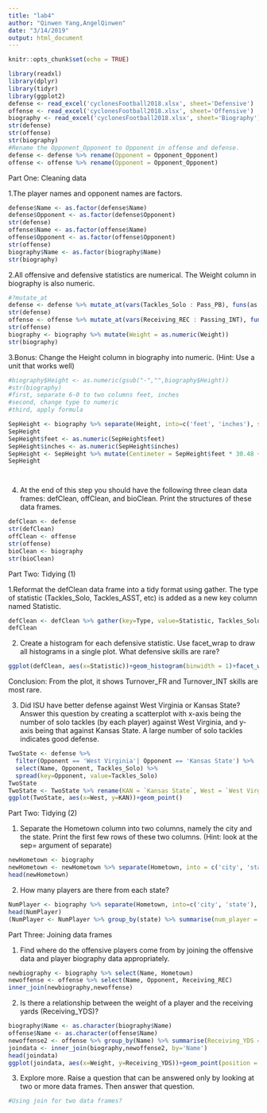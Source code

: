 ```yaml
---
title: "lab4"
author: "Qinwen Yang,AngelQinwen"
date: "3/14/2019"
output: html_document
---
```


```r
knitr::opts_chunk$set(echo = TRUE)
```

```r
library(readxl)
library(dplyr)
library(tidyr)
library(ggplot2)
defense <- read_excel('cyclonesFootball2018.xlsx', sheet='Defensive')
offense <- read_excel('cyclonesFootball2018.xlsx', sheet='Offensive')
biography <- read_excel('cyclonesFootball2018.xlsx', sheet='Biography')
str(defense)
str(offense)
str(biography)
#Rename the Opponent_Opponent to Opponent in offense and defense.
defense <- defense %>% rename(Opponent = Opponent_Opponent)
offense <- offense %>% rename(Opponent = Opponent_Opponent)
```
Part One: Cleaning data

1.The player names and opponent names are factors.
```r
defense$Name <- as.factor(defense$Name)
defense$Opponent <- as.factor(defense$Opponent)
str(defense)
offense$Name <- as.factor(offense$Name)
offense$Opponent <- as.factor(offense$Opponent)
str(offense)
biography$Name <- as.factor(biography$Name)
str(biography)


```
2.All offensive and defensive statistics are numerical. The Weight column in biography is also numeric.
```r
#?mutate_at
defense <- defense %>% mutate_at(vars(Tackles_Solo : Pass_PB), funs(as.numeric))
str(defense)
offense <- offense %>% mutate_at(vars(Receiving_REC : Passing_INT), funs(as.numeric))
str(offense)
biography <- biography %>% mutate(Weight = as.numeric(Weight))
str(biography)

```
3.Bonus: Change the Height column in biography into numeric. (Hint: Use a unit that works well)
```r

#biography$Height <- as.numeric(gsub("-","",biography$Height))
#str(biography)
#first, separate 6-0 to two columns feet, inches
#second, change type to numeric
#third, apply formula

SepHeight <- biography %>% separate(Height, into=c('feet', 'inches'), sep = "-")
SepHeight
SepHeight$feet <- as.numeric(SepHeight$feet)
SepHeight$inches <- as.numeric(SepHeight$inches)
SepHeight <- SepHeight %>% mutate(Centimeter = SepHeight$feet * 30.48 + SepHeight$inches * 2.54)
SepHeight




```
4. At the end of this step you should have the following three clean data frames: defClean, offClean, and bioClean. Print the structures of these data frames.
```r
defClean <- defense
str(defClean)
offClean <- offense
str(offense)
bioClean <- biography
str(bioClean)
```

Part Two: Tidying (1)

1.Reformat the defClean data frame into a tidy format using gather. The type of statistic (Tackles_Solo, Tackles_ASST, etc) is added as a new key column named Statistic.
```r
defClean <- defClean %>% gather(key=Type, value=Statistic, Tackles_Solo:Pass_PB)
defClean
```

2. Create a histogram for each defensive statistic. Use facet_wrap to draw all histograms in a single plot. What defensive skills are rare?
```r

ggplot(defClean, aes(x=Statistic))+geom_histogram(binwidth = 1)+facet_wrap(~Type) + ylab("Number of Players")


```
Conclusion: From the plot, it shows Turnover_FR and Turnover_INT skills are most rare.


3. Did ISU have better defense against West Virginia or Kansas State? Answer this question by creating a scatterplot with x-axis being the number of solo tackles (by each player) against West Virginia, and y-axis being that against Kansas State. A large number of solo tackles indicates good defense.
```r
TwoState <- defense %>% 
  filter(Opponent == 'West Virginia'| Opponent == 'Kansas State') %>%
  select(Name, Opponent, Tackles_Solo) %>%
  spread(key=Opponent, value=Tackles_Solo)
TwoState 
TwoState <- TwoState %>% rename(KAN = `Kansas State`, West = `West Virginia`)
ggplot(TwoState, aes(x=West, y=KAN))+geom_point()


```

Part Two: Tidying (2)

1. Separate the Hometown column into two columns, namely the city and the state. Print the first few rows of these two columns. (Hint: look at the sep= argument of separate)
```r
newHometown <- biography
newHometown <- newHometown %>% separate(Hometown, into = c('city', 'state'), sep=",") %>% select(city, state)
head(newHometown)


```
2. How many players are there from each state?
```r
NumPlayer <- biography %>% separate(Hometown, into=c('city', 'state'), sep = ",")  %>% select(Name, state)
head(NumPlayer)
(NumPlayer <- NumPlayer %>% group_by(state) %>% summarise(num_player = n()))


```

Part Three: Joining data frames

1. Find where do the offensive players come from by joining the offensive data and player biography data appropriately.
```r
newbiography <- biography %>% select(Name, Hometown)
newoffense <- offense %>% select(Name, Opponent, Receiving_REC)
inner_join(newbiography,newoffense)

```
2. Is there a relationship between the weight of a player and the receiving yards (Receiving_YDS)?
```r
biography$Name <- as.character(biography$Name) 
offense$Name <- as.character(offense$Name)
newoffense2 <- offense %>% group_by(Name) %>% summarise(Receiving_YDS = mean(Receiving_YDS))
joindata <- inner_join(biography,newoffense2, by='Name')
head(joindata)
ggplot(joindata, aes(x=Weight, y=Receiving_YDS))+geom_point(position = "jitter")+ggtitle("Relationship between the Weight and Receiving_YDS")
```
3. Explore more. Raise a question that can be answered only by looking at two or more data frames. Then answer that question.
```r
#Using join for two data frames?
```


